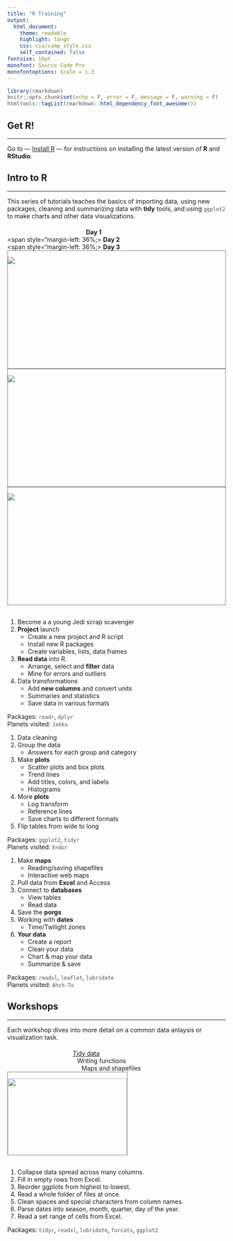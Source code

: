 ```yaml
---
title: "R Training"
output: 
  html_document:
    theme: readable
    highlight: tango
    css: css/camp_style.css
    self_contained: false
fontsize: 16pt
monofont: Source Code Pro
monofontoptions: Scale = 1.3
---
```

  
<style> code {color: #535353 !important;} </style>
      
```r
library(rmarkdown)
knitr::opts_chunk$set(echo = F, error = F, message = F, warning = F)
htmltools::tagList(rmarkdown::html_dependency_font_awesome())
```
 

## Get R!
<hr>

Go to — [Install R](https://mpca-air.github.io/RCamp/00-Install.html) — for instructions on installing the latest version of __R__ and __RStudio__.  
    
    
## Intro to R
<hr>

This series of tutorials teaches the basics of importing data, using new packages, cleaning and summarizing data with __tidy__ tools, and using `ggplot2` to make charts and other data visualizations. 

<div class="row3" style = "margin-top: 20px;">

<div class="column3"><span style="margin-left: 36%;"><i class="fa fa-star" aria-hidden="true" style="color: #f17405;"></i> 
__Day 1__ 
<i class="fa fa-star" aria-hidden="true" style="color: #f17405;"></i></span></div>

<div class="column3"> <span style="margin-left: 36%;><i class="fa fa-star" aria-hidden="true" style="color: #2a5ea9;"></i> 
__Day 2__ 
<i class="fa fa-star" aria-hidden="true" style="color: #2a5ea9;"></i></span></div> 

<div class="column3"> <span style="margin-left: 36%;><i class="fa fa-star" aria-hidden="true" style="color: #fa970c;"></i> 
__Day 3__ 
<i class="fa fa-star" aria-hidden="true" style="color: #fa970c;"></i></span></div>

</div>

<div class="row3">

<div class="column3" style="border: 1px solid grey; height: 270px; max-height: 270px;">

<a href="01-Day1_junk_data.html"><img src="images/day1_bb8_sq.png"></a>

</div>


<div class="column3" style="border: 1px solid grey; height: 270px; max-height: 270px;">

<a href="02_Day2_dplyr_ggplot_part0.html"><img src="images/day2_bb8_sq.png"></a>

</div>


<div class="column3" style="border: 1px solid grey; height: 270px; max-height: 270px;">

<a href="03-Day3_your_turn.html"><img src="images/day3_sq.png"></a>

</div>
</div>


<div class="row3" style = "margin-top: 30px;">
<div class="column3-txt">

1. Become a a young Jedi scrap scavenger
1. __Project__ launch
    - Create a new project and R script
    - Install new R packages
    - Create variables, lists, data frames
1. __Read data__ into R.
    - Arrange, select and __filter__ data 
    - Mine for errors and outliers
1. Data transformations
    - Add __new columns__ and convert units
    - Summaries and statistics
    - Save data in various formats

Packages: `readr`, `dplyr`  
Planets visited: `Jakku`


</div>

<div class="column3-txt">

1. Data cleaning
1. Group the data
    - Answers for each group and category
1. Make __plots__
    - Scatter plots and box plots
    - Trend lines
    - Add titles, colors, and labels
    - Histograms
1. More __plots__
    - Log transform
    - Reference lines
    - Save charts to different formats
1. Flip tables from wide to long
    
Packages: `ggplot2`, `tidyr`  
Planets visited: `Endor`  

</div> 

<div class="column3-txt">

1. Make __maps__
    - Reading/saving shapefiles
    - Interactive web maps
1. Pull data from __Excel__ and Access
1. Connect to __databases__
    - View tables
    - Read data
1. Save the __porgs__
1. Working with __dates__
    - Time/Twilight zones 
1. __Your data__
    - Create a report
    - Clean your data
    - Chart & map your data
    - Summarize & save

Packages: `readxl`, `leaflet`, `lubridate`  
Planets visited: `Ahch-To` 

</div>
</div>
 
 
## Workshops
<hr>

Each workshop dives into more detail on a common data anlaysis or visualization task. 


<div class="row3" style = "margin-top: 20px;">

<div class="column3">
<a href="01-workshop_tidy.html">
<span style="margin-left: 30%;"><i class="fa fa-cogs" aria-hidden="true" style="color: gray;"></i> 
Tidy data <i class="fa fa-cogs" aria-hidden="true" style="color: gray;"></i> 
</span>
</a></div>

<div class="column3"><span style="margin-left: 32%;"><i class="fa fa-cogs" aria-hidden="true" style="color: white;"></i> 
Writing functions
</span></div> 

<div class="column3"><span style="margin-left: 34%;"> 
Maps and shapefiles
</span></div>

</div>



<div class = "row3">

<div class = "column3" style="height: 190px; max-height: 190px; width: 275px; max-width: 275px; border: 1px solid grey; overflow: hidden;">

<div style="height: 190px; max-height: 190px; width: 275px; max-width: 275px; position: relative;">

<a href="https://mpca-air.github.io/RCamp/01-workshop_tidy.html">
<img src="images/space_dog.gif" width="280" style="width: 275px; max-width: 275px;">
</a>
</div></div></div>


<div class="row3" style="margin-top: 30px;">
<div class="column3">

1. Collapse data spread across many columns.
1. Fill in empty rows from Excel.
1. Reorder ggplots from highest to lowest.
1. Read a whole folder of files at once.
1. Clean spaces and special characters from column names.
1. Parse dates into season, month, quarter, day of the year.
1. Read a set range of cells from Excel.

Packages: `tidyr`, `readxl`, `lubridate`, `forcats`, `ggplot2`

</div></div>


## <i class="fa fa-cogs" aria-hidden="true" style="color: white;"></i>

<br>

